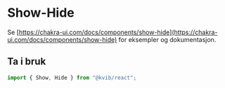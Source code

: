 
<Meta title="Komponenter/Show-Hide" />

# Show-Hide

Se [https://chakra-ui.com/docs/components/show-hide](https://chakra-ui.com/docs/components/show-hide) for eksempler og dokumentasjon.

## Ta i bruk

```jsx
import { Show, Hide } from "@kvib/react";
```
